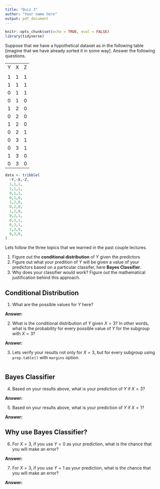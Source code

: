 ```yaml
---
title: "Quiz 3"
author: "Your name here"
output: pdf_document
---
```


```r
knitr::opts_chunk$set(echo = TRUE, eval = FALSE)
library(tidyverse)
```


Suppose that we have a hypothetical dataset as in the following table [imagine that we have already sorted it in some way]. Answer the following questions.

|   |   |   | 
|---|---|---| 
| Y | X | Z | 
|   |   |   | 
| 1 | 1 | 1 | 
| 1 | 1 | 1 | 
| 0 | 1 | 1 | 
| 0 | 1 | 0 | 
| 1 | 2 | 0 | 
| 0 | 2 | 0 | 
| 1 | 2 | 0 | 
| 0 | 2 | 1 | 
| 0 | 3 | 1 | 
| 0 | 3 | 1 | 
| 1 | 3 | 0 | 
| 0 | 3 | 0 | 

```r
data <- tribble(
  ~Y,~X,~Z,
  1,1,1,
  1,1,1,
  0,1,1,
  0,1,0,
  1,2,0,
  0,2,0,
  1,2,0,
  0,2,1,
  0,3,1,
  0,3,1,
  1,3,0,
  0,3,0,  
)
```


Lets follow the three topics that we learned in the past couple lectures. 

1. Figure out the **conditional distribution** of $Y$ given the predictors
2. Figure out what your predition of $Y$ will be given a value of your predictors based on a particular classifer, here **Bayes Classifier**.  
3. Why does your classifier would work? Figure out the mathematical justification behind this approach. 

## Conditional Distribution

1. What are the possible values for $Y$ here?

**Answer:** 

2. What is the conditional distribution of $Y$ given $X = 3$? In other words, what is the probability for every possible value of $Y$ for the subgroup with $X = 3$?

**Answer:** 

3. Lets verify your results not only for $X =3$, but for every subgroup using `prop.table()` with `margins` option.

```r

```


## Bayes Classifier

4. Based on your results above, what is your prediction of $Y$ if $X = 3$?

**Answer:** 

5. Based on your results above, what is your prediction of $Y$ if $X = 1$?

**Answer:** 

## Why use Bayes Classifier?

6. For $X = 3$, if you use $Y = 0$ as your prediction, what is the chance that you will make an error?

**Answer:** 

7. For $X = 3$, if you use $Y = 1$ as your prediction, what is the chance that you will make an error?

**Answer:** 



